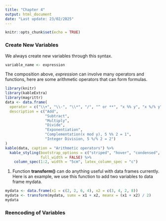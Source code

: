 ```yaml
---
title: "Chapter 4"
output: html_document
date: "Last update: 23/02/2025"
---
```


```r
knitr::opts_chunk$set(echo = TRUE)
```

### Create New Variables
We always create new variables through this syntax.
```r
variable_name <- expression
```
The composition above, *expression* can involve many operators and functions, 
here are some arithmetic operators that can form formulas.
```r
library(knitr)
library(kableExtra)
library(magrittr)
data <- data.frame(
  operator = c("\\+", "\\-", "\\*", "/", "^ or **", "x %% y", "x %/% y"),
  description = c("Add",
                  "Subtract",
                  "Multiply",
                  "Divide",
                  "Exponentiation",
                  "Complementation(x mod y), 5 %% 2 = 1",
                  "Integer Division, 5 %/% 2 = 2")
)
kable(data, caption = "Arithmetic operators") %>% 
  kable_styling(bootstrap_options = c("striped", "hover", "condensed", "bordered"), 
                full_width = FALSE) %>% 
    column_spec(1:2, width = "5cm", latex_column_spec = "c")
```
1. Function **transform()** can do anything useful with data frames currently. Here
is an example, we use this function to add two variables to data frame mydata.
```r
mydata <- data.frame(x1 = c(2, 2, 6, 4), x2 = c(3, 4, 2, 8))
mydata <- transform(mydata, sumx = x1 + x2, meanx = (x1 + x2) / 2)
mydata
```
### Reencoding of Variables
